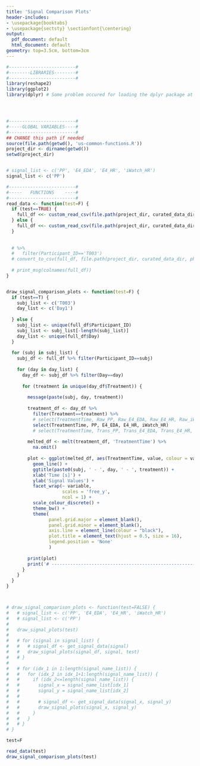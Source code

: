 ```yaml
---
title: 'Signal Comparison Plots'
header-includes:
- \usepackage{booktabs}
- \usepackage{sectsty} \sectionfont{\centering}
output:
  pdf_document: default
  html_document: default
geometry: top=3.5cm, bottom=3cm
---
```





```r
#-------------------------#
#--------LIBRARIES--------#
#-------------------------#
library(reshape2)
library(ggplot2)
library(dplyr) # Some problem occured for loading the dplyr package at the beginning




#-------------------------#
#-----GLOBAL VARIABLES----#
#-------------------------#
## CHANGE this path if needed
source(file.path(getwd(), 'us-common-functions.R'))
project_dir <- dirname(getwd())
setwd(project_dir)


# signal_list <- c('PP', 'E4_EDA', 'E4_HR', 'iWatch_HR')
signal_list <- c('PP')
``` 

\newpage
```r
#-------------------------#
#-----   FUNCTIONS    ----#
#-------------------------#
read_data <- function(test=F) {
  if (test==TRUE) {
    full_df <<- custom_read_csv(file.path(project_dir, curated_data_dir, physiological_data_dir, 'T003_full_df.csv'))
  } else {
    full_df <<- custom_read_csv(file.path(project_dir, curated_data_dir, physiological_data_dir, full_df_file_name)) 
  }
   
  
  # %>% 
  #   filter(Participant_ID=='T003')
  # convert_to_csv(full_df, file.path(project_dir, curated_data_dir, physiological_data_dir, 'T003_full_df.csv'))
  
  # print_msg(colnames(full_df))
}


draw_signal_comparison_plots <- function(test=F) {
  if (test==T) {
    subj_list <- c('T003')
    day_list <- c('Day1')
    
  } else {
    subj_list <- unique(full_df$Participant_ID)
    subj_list <- subj_list[-length(subj_list)]
    day_list <- unique(full_df$Day)
  }
  
  for (subj in subj_list) {
    subj_df <- full_df %>% filter(Participant_ID==subj)
    
    for (day in day_list) {
      day_df <- subj_df %>% filter(Day==day) 
      
      for (treatment in unique(day_df$Treatment)) {
        
        message(paste(subj, day, treatment))
        
        treatment_df <- day_df %>% 
          filter(Treatment==treatment) %>% 
          # select(TreatmentTime, Raw_PP, Raw_E4_EDA, Raw_E4_HR, Raw_iWatch_HR) 
          select(TreatmentTime, PP, E4_EDA, E4_HR, iWatch_HR)
          # select(TreatmentTime, Trans_PP, Trans_E4_EDA, Trans_E4_HR, Trans_iWatch_HR)
        
        melted_df <- melt(treatment_df, 'TreatmentTime') %>% 
          na.omit()
        
        plot <- ggplot(melted_df, aes(TreatmentTime, value, colour = variable)) + 
          geom_line() +
          ggtitle(paste0(subj, ' - ', day, ' - ', treatment)) +
          xlab('Time [s]') +
          ylab('Signal Values') +
          facet_wrap(~ variable, 
                     scales = 'free_y',
                     ncol = 1) +
          scale_colour_discrete() +
          theme_bw() +
          theme(
                panel.grid.major = element_blank(),
                panel.grid.minor = element_blank(),
                axis.line = element_line(colour = "black"),
                plot.title = element_text(hjust = 0.5, size = 16),
                legend.position = 'None'
                )
        
        print(plot)
        print('# --------------------------------------------------------------------------- #')
      }
    }
  }
}



# draw_signal_comparison_plots <- function(test=FALSE) {
#   # signal_list <- c('PP', 'E4_EDA', 'E4_HR', 'iWatch_HR')
#   # signal_list <- c('PP')
#   
#   draw_signal_plots(test)
# 
#   # for (signal in signal_list) {
#   #   # signal_df <- get_signal_data(signal)
#   #   draw_signal_plots(signal_df, signal, test)
#   # }
#   
#   # for (idx_1 in 1:length(signal_name_list)) {
#   #   for (idx_2 in idx_1+1:length(signal_name_list)) {
#   #     if (idx_2<=length(signal_name_list)) {
#   #       signal_x = signal_name_list[idx_1]
#   #       signal_y = signal_name_list[idx_2]
#   #       
#   #       # signal_df <- get_signal_data(signal_x, signal_y)
#   #       draw_signal_plots(signal_x, signal_y)
#   #     }
#   #   }
#   # }
# }
```



<!-- \newpage -->
```r
test=F

read_data(test)
draw_signal_comparison_plots(test)
```



<!-- \newpage -->
<!-- Plots -->
<!-- ------------------------------ -->
<!-- # ```{r echo=FALSE, warning = FALSE, message = FALSE} -->
<!-- # # # draw_signal_comparison_plots(test=T) -->
<!-- # # # draw_signal_comparison_plots() -->
<!-- # ``` -->

